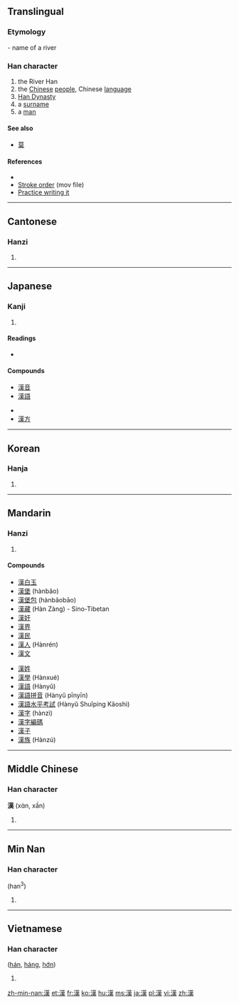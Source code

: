 {{also|汉}}<!-- may be replaced by zh-forms -->
==Translingual==
<!-- Doesn’t exist yet: {{stroke order|strokes=13}} -->
{{ja-forms|[[漢]]|[[汉]]|[[漢]]}}

===Etymology===
{{Han compound|水|暵|ls=psc|c1=s|c2=p|alt1=氵}} - name of a river

===Han character===
{{Han char|rn=85|rad=水|as=11|sn=14|four=3413<sub>4</sub>|canj=水廿中人 (ETLO)|ids=⿰[[氵]]⿳[[廿]][[中]][[天]]}}

# the River Han
# the [[Chinese]] [[people]], Chinese [[language]]
# [[w:Han Dynasty|Han Dynasty]]
# a [[surname]]
# a [[man]]

====See also====
* [[莫]] <!-- Graphically similar -->

====References====
* {{Han ref|kx=0646.170|dkj=18068|dj=1055.150|hdz=31713.090|uh=6F22|ud=28450|bh=BA7E|bd=47742}}
* [http://web.mit.edu/jpnet/ji/movies/2033.mov Stroke order] (mov file)
* [http://web.mit.edu/jpnet/ji/data/2033.html Practice writing it]

----

==Cantonese==

===Hanzi===
{{yue-hanzi|jyut=hon3|y=hon3|sim=汉}}

# {{defn|lang=yue|sort=水11}}

----

==Japanese==

===Kanji===
{{ja-kanji|grade=3|rs=水11}}

# {{defn|lang=ja|sort=水11}}

====Readings====
* {{ja-readings|on=[[かん]] ([[kan]])|kun=[[から]] ([[kara]]), [[おとこ]] ([[otoko]])}}

====Compounds====
{{top2}}
* [[漢音]]
* [[漢語]]
{{mid2}}
* {{term|漢字||Chinese character|tr=かんじ, kanji|sc=Jpan|lang=ja}}
* [[漢方]]
{{bottom}}

----

==Korean==

===Hanja===
{{ko-hanja|hangeul=한|eumhun=|rv=han|mr=han|y=han}}

# {{defn|lang=ko|sort=水11}}

----

==Mandarin==

===Hanzi===
{{cmn-hanzi|sim=汉|pin=[[hàn]] ([[han4]])|wg=han<sup>4</sup>}}

# {{defn|lang=cmn|sort=水11}}

====Compounds====
{{top2}}
* [[漢白玉]]
* [[漢堡]] (hànbǎo)
* [[漢堡包]] (hànbǎobāo)
* [[漢藏]] (Hàn Zàng) - Sino-Tibetan
* [[漢奸]]
* [[漢界]]
* [[漢民]]
* [[漢人]] (Hànrén)
* [[漢文]]
{{mid2}}
* [[漢姓]]
* [[漢學]] (Hànxué)
* [[漢語]] (Hànyǔ)
* [[漢語拼音]] (Hànyǔ pīnyīn)
* [[漢語水平考試]] (Hànyǔ Shuǐpíng Kǎoshì)
* [[漢字]] (hànzì)
* [[漢字編碼]]
* [[漢子]]
* [[漢族]] (Hànzú)
{{bottom}}

----

==Middle Chinese==

===Han character===
'''漢''' (xɑ̀n, xần) {{Stimson-4x}}

# {{defn|lang=ltc|sort=水11}}

----

==Min Nan==

===Han character===
{{nan-hanzi|poj=hàn}} (han<sup>3</sup>)

# {{defn|lang=nan}}

----

==Vietnamese==

===Han character===
{{vi-hantu|rs=水11}} ([[hán]], [[háng]], [[hớn]])

# {{defn|lang=vi|sort=水11}}

[[zh-min-nan:漢]]
[[et:漢]]
[[fr:漢]]
[[ko:漢]]
[[hu:漢]]
[[ms:漢]]
[[ja:漢]]
[[pl:漢]]
[[vi:漢]]
[[zh:漢]]